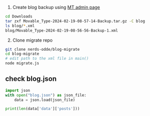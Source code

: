 
1. Create blog backup using [MT admin page](https://blog.odd-e.com/mt/mt.cgi)

``` bash
cd Downloads
tar zxf Movable_Type-2024-02-19-08-57-14-Backup.tar.gz -C blog
ls blog/*.xml
blog/Movable_Type-2024-02-19-08-56-56-Backup-1.xml
```


2. Clone migrate repo

``` bash
git clone nerds-odde/blog-migrate
cd blog-migrate
# edit path to the xml file in main()
node migrate.js
```

## check blog.json

``` python
import json
with open("blog.json") as json_file:
    data = json.load(json_file)

print(len(data['data']['posts']))
```